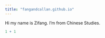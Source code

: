 ```yaml
---
title: "fangandcallan.github.io"
---
```


Hi my name is Zifang. I'm from Chinese Studies.

```r
1 + 1
```
